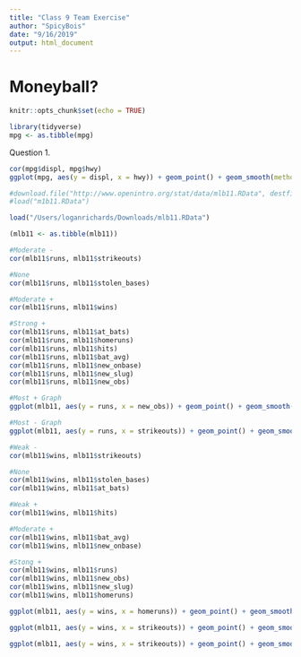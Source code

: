 ```yaml
---
title: "Class 9 Team Exercise"
author: "SpicyBois"
date: "9/16/2019"
output: html_document
---
```



# Moneyball?
```r
knitr::opts_chunk$set(echo = TRUE)

library(tidyverse)
mpg <- as.tibble(mpg)
```


Question 1.
```r
cor(mpg$displ, mpg$hwy)
ggplot(mpg, aes(y = displ, x = hwy)) + geom_point() + geom_smooth(method = "lm")
```


```r
#download.file("http://www.openintro.org/stat/data/mlb11.RData", destfile = "mlb11.RData")
#load("m1b11.RData")

load("/Users/loganrichards/Downloads/mlb11.RData")

(mlb11 <- as.tibble(mlb11))
```

```r
#Moderate -
cor(mlb11$runs, mlb11$strikeouts)

#None
cor(mlb11$runs, mlb11$stolen_bases)

#Moderate +
cor(mlb11$runs, mlb11$wins)

#Strong +
cor(mlb11$runs, mlb11$at_bats)
cor(mlb11$runs, mlb11$homeruns)
cor(mlb11$runs, mlb11$hits)
cor(mlb11$runs, mlb11$bat_avg)
cor(mlb11$runs, mlb11$new_onbase)
cor(mlb11$runs, mlb11$new_slug)
cor(mlb11$runs, mlb11$new_obs)
```


```r
#Most + Graph
ggplot(mlb11, aes(y = runs, x = new_obs)) + geom_point() + geom_smooth(method = "lm")
```

```r
#Most - Graph
ggplot(mlb11, aes(y = runs, x = strikeouts)) + geom_point() + geom_smooth(method = "lm")
```

```r
#Weak -
cor(mlb11$wins, mlb11$strikeouts)

#None
cor(mlb11$wins, mlb11$stolen_bases)
cor(mlb11$wins, mlb11$at_bats)

#Weak +
cor(mlb11$wins, mlb11$hits)

#Moderate +
cor(mlb11$wins, mlb11$bat_avg)
cor(mlb11$wins, mlb11$new_onbase)

#Stong + 
cor(mlb11$wins, mlb11$runs)
cor(mlb11$wins, mlb11$new_obs)
cor(mlb11$wins, mlb11$new_slug)
cor(mlb11$wins, mlb11$homeruns)
```


```r
ggplot(mlb11, aes(y = wins, x = homeruns)) + geom_point() + geom_smooth(method = "lm")
```


```r
ggplot(mlb11, aes(y = wins, x = strikeouts)) + geom_point() + geom_smooth(method = "lm")
```


```r
ggplot(mlb11, aes(y = wins, x = strikeouts)) + geom_point() + geom_smooth(method = "lm")
```

